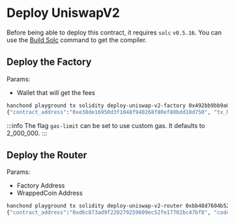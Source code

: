 # Deploy UniswapV2

Before being able to deploy this contract, it requires `solc` `v0.5.16`. You can use the [Build Solc](/hanchond/playground/buildSolc) command to get the compiler.

## Deploy the Factory

Params:

- Wallet that will get the fees

```sh
hanchond playground tx solidity deploy-uniswap-v2-factory 0x492bb9bb9a0b5a564307f65a75253e5d054669a9
{"contract_address":"0xe38de16950d3f1048f940268f80ef80bdd10d750", "tx_hash":"0x0ba8e69c71013345f28d7514125c7f323464b4179a68b2a8c28defcf2e96ef3a"}
```

:::info
The flag `gas-limit` can be set to use custom gas. It defaults to 2_000_000.
:::

## Deploy the Router

Params:

- Factory Address
- WrappedCoin Address

```sh
hanchond playground tx solidity deploy-uniswap-v2-router 0xbb48d7604b522abcbb2f2302d4c18d907c12fd31 0x491bacc7ec4569468f0c21b7ae3629cd9fa6aa39
{"contract_address":"0xd6c873ad9f220279259609ec52fe17702bc47bf8", "code_hash":"0xfffa7b2f489b21362d74fd4ff2c3462d845afc0d0d8170785496d28bb1e568b0", "tx_hash":"0x09df30323ceaa33d5167e31a2faf834b3d253602626d2b256b76bb57a82ad33d"}
```
